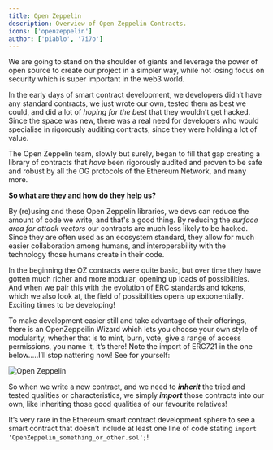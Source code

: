 ```yaml
---
title: Open Zeppelin
description: Overview of Open Zeppelin Contracts.
icons: ['openzeppelin']
author: ['piablo', '7i7o']
---
```



<LessonHeader title="Open Zeppelin Smart Contract Concepts" />

We are going to stand on the shoulder of giants and leverage the power of open
source to create our project in a simpler way, while not losing focus on
security which is super important in the web3 world.

In the early days of smart contract development, we developers didn’t have any
standard contracts, we just wrote our own, tested them as best we could, and did
a lot of _hoping for the best_ that they wouldn’t get hacked. Since the space
was new, there was a real need for developers who would specialise in rigorously
auditing contracts, since they were holding a lot of value.

The Open Zeppelin team, slowly but surely, began to fill that gap creating a
library of contracts that _have_ been rigorously audited and proven to be safe
and robust by all the OG protocols of the Ethereum Network, and many more.

**So what are they and how do they help us?**

By (re)using and these Open Zeppelin libraries, we devs can reduce the amount of
code we write, and that's a good thing. By reducing the _surface area for attack
vectors_ our contracts are much less likely to be hacked. Since they are often
used as an ecosystem standard, they allow for much easier collaboration among
humans, and interoperability with the technology those humans create in their
code.

In the beginning the OZ contracts were quite basic, but over time they have
gotten much richer and more modular, opening up loads of possibilities. And when
we pair this with the evolution of ERC standards and tokens, which we also look
at, the field of possibilities opens up exponentially. Exciting times to be
developing!

To make development easier still and take advantage of their offerings, there is
an OpenZeppeilin Wizard which lets you choose your own style of modularity,
whether that is to mint, burn, vote, give a range of access permissions, you
name it, it’s there! Note the import of ERC721 in the one below…..I’ll stop
nattering now! See for yourself:

![Open Zeppelin](/assets/lessons/open_zeppelin/ERC721.Ownable.png)

So when we write a new contract, and we need to **_inherit_** the tried and
tested qualities or characteristics, we simply **_import_** those contracts into
our own, like inheriting those good qualities of our favourite relatives!

It’s very rare in the Ethereum smart contract development sphere to see a smart
contract that doesn’t include at least one line of code stating
`import 'OpenZeppelin_something_or_other.sol';`!

